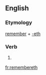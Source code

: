 ==English==

===Etymology===
[[remember]] + [[-eth]]

===Verb===
{{infl|en|verb form}}

# {{archaic third-person singular of|remember}}

[[fr:remembereth]]